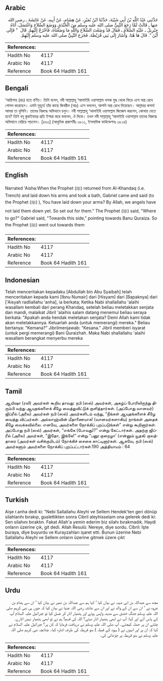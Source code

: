 ## Arabic


<div dir="rtl" lang="ar" style={{fontSize:'larger',backgroundColor:'#f8f9fa',padding:20}}>
حَدَّثَنِي عَبْدُ اللَّهِ بْنُ أَبِي شَيْبَةَ، حَدَّثَنَا ابْنُ نُمَيْرٍ، عَنْ هِشَامٍ، عَنْ أَبِيهِ، عَنْ عَائِشَةَ ـ رضى الله عنها ـ قَالَتْ لَمَّا رَجَعَ النَّبِيُّ صلى الله عليه وسلم مِنَ الْخَنْدَقِ وَوَضَعَ السِّلاَحَ وَاغْتَسَلَ، أَتَاهُ جِبْرِيلُ ـ عَلَيْهِ السَّلاَمُ ـ فَقَالَ قَدْ وَضَعْتَ السِّلاَحَ وَاللَّهِ مَا وَضَعْنَاهُ، فَاخْرُجْ إِلَيْهِمْ‏.‏ قَالَ ‏ "‏ فَإِلَى أَيْنَ ‏"‏‏.‏ قَالَ هَا هُنَا، وَأَشَارَ إِلَى بَنِي قُرَيْظَةَ، فَخَرَجَ النَّبِيُّ صلى الله عليه وسلم إِلَيْهِمْ‏.‏
</div>
<div style={{backgroundColor:'#f8f9fa',padding:20, marginBottom: 10}}><table> <thead> <tr> <th>References:</th> <th></th> </tr> </thead> <tbody><tr><td>Hadith No</td><td>4117</td></tr><tr><td>Arabic No</td><td>4117</td></tr><tr><td>Reference</td><td>Book 64 Hadith 161</td></tr></tbody></table></div>

## Bengali


<div dir="ltr" lang="bn" style={{fontSize:'larger',backgroundColor:'#f8f9fa',padding:20}}>
‘আয়িশাহ (রাঃ) হতে বর্ণিত। তিনি বলেন, নবী সাল্লাল্লাহু ‘আলাইহি ওয়াসাল্লাম খন্দক যুদ্ধ থেকে ফিরে এসে অস্ত্র রেখে গোসল করেছেন। এমনি মুহূর্তে তাঁর কাছে জিবরীল (আঃ) এসে বললেন, আপনি অস্ত্র রেখে দিয়েছেন। আল্লাহর কসম! আমরা তা খুলিনি। তাদের বিরুদ্ধে অভিযানে চলুন। নবী সাল্লাল্লাহু ‘আলাইহি ওয়াসাল্লাম জিজ্ঞেস করলেন, কোথায় যেতে হবে? তিনি বনূ কুরাইযাহর প্রতি ইশারা করে বললেন, ঐ দিকে। তখন নবী সাল্লাল্লাহু ‘আলাইহি ওয়াসাল্লাম তাদের বিরুদ্ধে অভিযানে বেরিয়ে পড়লেন। [৪৬৩] (আধুনিক প্রকাশনীঃ ৩৮১১, ইসলামিক ফাউন্ডেশনঃ ৩৮১৪)
</div>
<div style={{backgroundColor:'#f8f9fa',padding:20, marginBottom: 10}}><table> <thead> <tr> <th>References:</th> <th></th> </tr> </thead> <tbody><tr><td>Hadith No</td><td>4117</td></tr><tr><td>Arabic No</td><td>4117</td></tr><tr><td>Reference</td><td>Book 64 Hadith 161</td></tr></tbody></table></div>

## English


<div dir="ltr" lang="en" style={{fontSize:'larger',backgroundColor:'#f8f9fa',padding:20}}>
Narrated 'Aisha:When the Prophet (ﷺ) returned from Al-Khandaq (i.e. Trench) and laid down his arms and took a bath, Gabriel came and said (to the Prophet (ﷺ) ), You have laid down your arms? By Allah, we angels have not laid them down yet. So set out for them." The Prophet (ﷺ) said, "Where to go?" Gabriel said, "Towards this side," pointing towards Banu Quraiza. So the Prophet (ﷺ) went out towards them
</div>
<div style={{backgroundColor:'#f8f9fa',padding:20, marginBottom: 10}}><table> <thead> <tr> <th>References:</th> <th></th> </tr> </thead> <tbody><tr><td>Hadith No</td><td>4117</td></tr><tr><td>Arabic No</td><td>4117</td></tr><tr><td>Reference</td><td>Book 64 Hadith 161</td></tr></tbody></table></div>

## Indonesian


<div dir="ltr" lang="id" style={{fontSize:'larger',backgroundColor:'#f8f9fa',padding:20}}>
Telah menceritakan kepadaku [Abdullah bin Abu Syaibah] telah menceritakan kepada kami [Ibnu Numair] dari [Hisyam] dari [Bapaknya] dari ['Aisyah radliallahu 'anha], ia berkata; Ketika Nabi shallallahu 'alaihi wasallam kembali dari perang Khandaq, setelah beliau meletakkan senjata dan mandi, malaikat Jibril 'alaihis salam datang menemui beliau seraya berkata: "Apakah anda hendak meletakan senjata? Demi Allah kami tidak akan meletakkannya. Keluarlah anda (untuk memerangi) mereka." Beliau bertanya: "Kemana?" Jibrilmenjawab: "Kesana." Jibril memberi isyarat (untuk pergi memerangi) Bani Quraizhah. Maka Nabi shallallahu 'alaihi wasallam berangkat menyerbu mereka
</div>
<div style={{backgroundColor:'#f8f9fa',padding:20, marginBottom: 10}}><table> <thead> <tr> <th>References:</th> <th></th> </tr> </thead> <tbody><tr><td>Hadith No</td><td>4117</td></tr><tr><td>Arabic No</td><td>4117</td></tr><tr><td>Reference</td><td>Book 64 Hadith 161</td></tr></tbody></table></div>

## Tamil


<div dir="ltr" lang="ta" style={{fontSize:'larger',backgroundColor:'#f8f9fa',padding:20}}>
ஆயிஷா (ரலி) அவர்கள் கூறிய தாவது: நபி (ஸல்) அவர்கள், அகழ்ப் போரிலிருந்து திரும்பி வந்து ஆயுதங்களைக் கீழே வைத்துவிட்டுக் குளித்தார்கள். (அப்போது வானவர்) ஜிப்ரீல் (அலை) அவர்கள் நபி (ஸல்) அவர்களிடம் வந்து, “நீங்கள் ஆயுதங்களைக் கீழே வைத்து விட்டீர்கள். அல்லாஹ்வின் மீதாணையாக! (வானவர்களாகிய) நாங்கள் அதைக் கீழே வைக்கவில்லை. எனவே, அவர்களை நோக்கிப் புறப்படுங்கள்” என்று கூறினார்கள். அப்போது நபி (ஸல்) அவர்கள், “எங்கே (போவது)?” என்று கேட்டார்கள். அதற்கு ஜிப்ரீல் (அலை) அவர்கள், “இதோ, இங்கே!” என்று “பனூ குறைழா' (என்னும் யூதக்) குலத்தாரை (அவர்கள் வசிக்குமிடம்) நோக்கிச் சைகை காட்டினார்கள். ஆகவே, நபி (ஸல்) அவர்களும் அவர்களை நோக்கிப் புறப்பட்டார்கள்.190 அத்தியாயம் : 64
</div>
<div style={{backgroundColor:'#f8f9fa',padding:20, marginBottom: 10}}><table> <thead> <tr> <th>References:</th> <th></th> </tr> </thead> <tbody><tr><td>Hadith No</td><td>4117</td></tr><tr><td>Arabic No</td><td>4117</td></tr><tr><td>Reference</td><td>Book 64 Hadith 161</td></tr></tbody></table></div>

## Turkish


<div dir="ltr" lang="tr" style={{fontSize:'larger',backgroundColor:'#f8f9fa',padding:20}}>
Aişe r.anha dedi ki: "Nebi Sallallahu Aleyhi ve Sellem Hendek'ten geri dönüp silahlarıhı bırakıp, guslettikten sonra Cibril aleyhisselam ona gelerek dedi ki: Sen silahını bıraktın. Fakat Allah'a yemin ederim biz silahı bırakmadık. Haydi onların üzerine çık, git dedi. Allah Resulü: Nereye, diye sordu. Cibril: İşte buraya, diye buyurdu ve Kurayzahları işaret etti. Bunun üzerine Nebi Sallallahu Aleyhi ve Sellem onların üzerine gitmek üzere çıkt
</div>
<div style={{backgroundColor:'#f8f9fa',padding:20, marginBottom: 10}}><table> <thead> <tr> <th>References:</th> <th></th> </tr> </thead> <tbody><tr><td>Hadith No</td><td>4117</td></tr><tr><td>Arabic No</td><td>4117</td></tr><tr><td>Reference</td><td>Book 64 Hadith 161</td></tr></tbody></table></div>

## Urdu


<div dir="rtl" lang="ur" style={{fontSize:'larger',backgroundColor:'#f8f9fa',padding:20}}>
مجھ سے عبداللہ بن ابی شیبہ نے بیان کیا ‘ کہا ہم سے عبداللہ بن نمیر نے بیان کیا ‘ ان سے ہشام بن عروہ نے ‘ ان سے ان کے والد نے اور ان سے عائشہ رضی اللہ عنہا نے بیان کیا کہ جوں ہی نبی کریم صلی اللہ علیہ وسلم جنگ خندق سے مدینہ واپس ہوئے اور ہتھیار اتار کر غسل کیا تو جبرائیل علیہ السلام آپ کے پاس آئے اور کہا: آپ نے ابھی ہتھیار اتار دیئے؟ اللہ کی قسم! ہم نے تو ابھی ہتھیار نہیں اتارے۔ چلئے ان پر حملہ کیجئے۔ آپ صلی اللہ علیہ وسلم نے دریافت فرمایا کہ کن پر؟ جبرائیل علیہ السلام نے کہا کہ ان پر اور انہوں نے ( یہود کے قبیلہ ) بنو قریظہ کی طرف اشارہ کیا۔ چنانچہ نبی کریم صلی اللہ علیہ وسلم نے بنو قریظہ پر چڑھائی کی۔
</div>
<div style={{backgroundColor:'#f8f9fa',padding:20, marginBottom: 10}}><table> <thead> <tr> <th>References:</th> <th></th> </tr> </thead> <tbody><tr><td>Hadith No</td><td>4117</td></tr><tr><td>Arabic No</td><td>4117</td></tr><tr><td>Reference</td><td>Book 64 Hadith 161</td></tr></tbody></table></div>